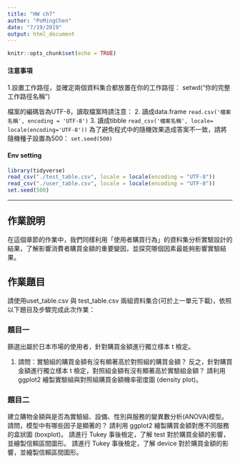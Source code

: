 ```yaml
---
title: "HW ch7"
author: "PoMingChen"
date: "7/19/2019"
output: html_document
---
```


```r
knitr::opts_chunk$set(echo = TRUE)
```

####  注意事項

1.設置工作路徑，並確定兩個資料集合都放置在你的工作路徑：
setwd("你的完整工作路徑名稱")

檔案的編碼皆為UTF-8，讀取檔案時請注意：
2. 讀成data.frame
`read.csv('檔案名稱', encoding = 'UTF-8')`
3. 讀成tibble
`read_csv('檔案名稱', locale= locale(encoding='UTF-8'))`
為了避免程式中的隨機效果造成答案不一致，請將隨機種子設置為500：
`set.seed(500)`


####  Env setting

```r
library(tidyverse)
read_csv("./test_table.csv", locale = locale(encoding = "UTF-8"))
read_csv("./user_table.csv", locale = locale(encoding = "UTF-8")) 
set.seed(500)
```

---

## 作業說明

在這個章節的作業中，我們同樣利用「使用者購買行為」的資料集分析實驗設計的結果，了解影響消費者購買金額的重要變因，並探究哪個因素最能夠影響實驗結果。

## 作業題目

請使用uset_table.csv 與 test_table.csv 兩組資料集合(可於上一單元下載)，依照以下題目及步驟完成此次作業：

### 題目一

篩選出屬於日本市場的使用者，針對購買金額進行獨立樣本 t 檢定。

1. 請問：實驗組的購買金額有沒有顯著高於對照組的購買金額？
反之，針對購買金額進行獨立樣本 t 檢定，對照組金額有沒有顯著高於實驗組金額？
請利用 ggplot2 繪製實驗組與對照組購買金額機率密度圖 (density plot)。




### 題目二

建立購物金額與是否為實驗組、設備、性別與服務的變異數分析(ANOVA)模型。請問，模型中有哪些因子是顯著的？
請利用 ggplot2 繪製購買金額對應不同服務的盒狀圖 (boxplot)。
請進行 Tukey 事後檢定，了解 test 對於購買金額的影響，並繪製信賴區間圖形。
請進行 Tukey 事後檢定，了解 device 對於購買金額的影響，並繪製信賴區間圖形。



